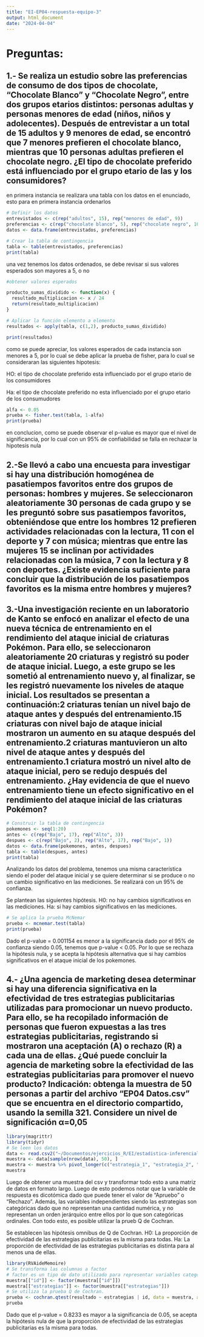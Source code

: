 ```yaml
---
title: "EI-EP04-respuesta-equipo-3"
output: html_document
date: "2024-04-04"
---
```


# Preguntas:

## 1.- Se realiza un estudio sobre las preferencias de consumo de dos tipos de chocolate, “Chocolate Blanco” y “Chocolate Negro”, entre dos grupos etarios distintos: personas adultas y personas menores de edad (niños, niños y adolecentes). Después de entrevistar a un total de 15 adultos y 9 menores de edad, se encontró que 7 menores prefieren el chocolate blanco, mientras que 10 personas adultas prefieren el chocolate negro. ¿El tipo de chocolate preferido está influenciado por el grupo etario de las y los consumidores?



en primera instancia se realizara una tabla con los datos en el enunciado, esto para en primera instancia ordenarlos


```r
# Definir los datos
entrevistados <- c(rep("adultos", 15), rep("menores de edad", 9))
preferencias <- c(rep("chocolate blanco", 5), rep("chocolate negro", 10), rep("chocolate blanco", 7), rep("chocolate negro", 2))
datos <- data.frame(entrevistados, preferencias)

# Crear la tabla de contingencia
tabla <- table(entrevistados, preferencias)
print(tabla)


```
una vez tenemos los datos ordenados, se debe revisar si sus valores esperados son mayores a 5, o no
```r
#obtener valores esperados

producto_sumas_dividido <- function(x) {
  resultado_multiplicacion <- x / 24
  return(resultado_multiplicacion)
}

# Aplicar la función elemento a elemento
resultados <- apply(tabla, c(1,2), producto_sumas_dividido)

print(resultados)
```
como se puede apreciar, los valores esperados de cada instancia son menores a 5, por lo cual se debe aplicar la prueba de fisher, para lo cual se consideraran las siguientes hipotesis:

HO: el tipo de chocolate preferido esta influenciado por el grupo etario de los consumidores

Ha: el tipo de chocolate preferido no esta influenciado por el grupo etario de los consumudores

```r
alfa <- 0.05
prueba <- fisher.test(tabla, 1-alfa)
print(prueba)

```
en conclucion, como se puede observar el p-value es mayor que el nivel de significancia, por lo cual con un 95% de confiabilidad se falla en rechazar la hipotesis nula


## 2.-Se llevó a cabo una encuesta para investigar si hay una distribución homogénea de pasatiempos favoritos entre dos grupos de personas: hombres y mujeres. Se seleccionaron aleatoriamente 30 personas de cada grupo y se les preguntó sobre sus pasatiempos favoritos, obteniéndose que entre los hombres 12 prefieren actividades relacionadas con la lectura, 11 con el deporte y 7 con música; mientras que entre las mujeres 15 se inclinan por actividades relacionadas con la música, 7 con la lectura y 8 con deportes. ¿Existe evidencia suficiente para concluir que la distribución de los pasatiempos favoritos es la misma entre hombres y mujeres?

## 3.-Una investigación reciente en un laboratorio de Kanto se enfocó en analizar el efecto de una nueva técnica de entrenamiento en el rendimiento del ataque inicial de criaturas Pokémon. Para ello, se seleccionaron aleatoriamente 20 criaturas y registró su poder de ataque inicial. Luego, a este grupo se les sometió al entrenamiento nuevo y, al finalizar, se les registró nuevamente los niveles de ataque inicial. Los resultados se presentan a continuación:2 criaturas tenían un nivel bajo de ataque antes y después del entrenamiento.15 criaturas con nivel bajo de ataque inicial mostraron un aumento en su ataque después del entrenamiento.2 criaturas mantuvieron un alto nivel de ataque antes y después del entrenamiento.1 criatura mostró un nivel alto de ataque inicial, pero se redujo después del entrenamiento. ¿Hay evidencia de que el nuevo entrenamiento tiene un efecto significativo en el rendimiento del ataque inicial de las criaturas Pokémon?

```r
# Construir la tabla de contingencia 
pokemones <- seq(1:20)
antes <- c(rep("Bajo", 17), rep("Alto", 3))
despues <- c(rep("Bajo", 2), rep("Alto", 17), rep("Bajo", 1))
datos <- data.frame(pokemones, antes, despues)
tabla <- table(despues, antes)
print(tabla)
```
Analizando los datos del problema, tenemos una misma característica siendo el poder del ataque inicial y se quiere determinar si se produce o no un cambio significativo en las mediciones. Se realizará con un 95% de confianza.

Se plantean las siguientes hipótesis.
H0: no hay cambios significativos en las mediciones.
Ha: si hay cambios significativos en las mediciones.

```r
# Se aplica la prueba McNemar
prueba <- mcnemar.test(tabla)
print(prueba)
```
Dado el p-value = 0.001154 es menor a la significancia dado por el 95% de confianza siendo 0.05, tenemos que p-value < 0.05. Por lo que se rechaza la hipótesis nula, y se acepta la hipótesis alternativa que si hay cambios significativos en el ataque inicial de los pokemones.

## 4.- ¿Una agencia de marketing desea determinar si hay una diferencia significativa en la efectividad de tres estrategias publicitarias utilizadas para promocionar un nuevo producto. Para ello, se ha recopilado información de personas que fueron expuestas a las tres estrategias publicitarias, registrando si mostraron una aceptación (A) o rechazo (R) a cada una de ellas. ¿Qué puede concluir la agencia de marketing sobre la efectividad de las estrategias publicitarias para promover el nuevo producto? Indicación: obtenga la muestra de 50 personas a partir del archivo “EP04 Datos.csv” que se encuentra en el directorio compartido, usando la semilla 321. Considere un nivel de significación α=0,05

```r
library(magrittr)
library(tidyr)
# Se leen los datos
data <- read.csv2("~/Documentos/ejercicios_R/EI/estadistica-inferencial-grupo-3/trabajo 2/EP04Datos.csv")
muestra <- data[sample(nrow(data), 50), ]
muestra <- muestra %>% pivot_longer(c("estrategia_1", "estrategia_2", "estrategia_3"), names_to = "estrategias", values_to = "resultado")
muestra
```

Luego de obtener una muestra del csv y transformar todo esto a una matriz de datos en formato largo. Luego de esto podemos notar que la variable de respuesta es dicotómica dado que puede tener el valor de "Apruebo" o "Rechazo". Además, las variables independientes siendo las estrategias son categóricas dado que no representan una cantidad numérica, y no representan un orden jerárquico entre ellos por lo que son categóricas ordinales. Con todo esto, es posible utilizar la prueb Q de Cochran.

Se establecen las hipótesis omnibus de Q de Cochran.
H0: La proporción de efectividad de las estrategias publicitarias es la misma para todas.
Ha: La proporción de efectividad de las estrategias publicitarias es distinta para al menos una de ellas.

```r
library(RVAideMemoire)
# Se transforma las columnas a factor
# factor es un tipo de dato utilizado para representar variables categóricas o de tipo nominal
muestra[["id"]] <- factor(muestra[["id"]])
muestra[["estrategias"]] <- factor(muestra[["estrategias"]])
# Se utiliza la prueba Q de Cochran.
prueba <- cochran.qtest(resultado ~ estrategias | id, data = muestra, alpha = 0.05)
prueba
```
Dado que el p-value = 0.8233 es mayor a la significancia de 0.05, se acepta la hipótesis nula de que la proporción de efectividad de las estrategias publicitarias es la misma para todas.
